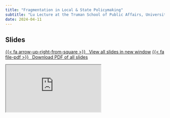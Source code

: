```yaml
---
title: "Fragmentation in Local & State Policymaking"
subtitle: "Lu Lecture at the Truman School of Public Affairs, University of Missouri"
date: 2024-04-11
---
```


## Slides

<p class="text-center"><a class="btn btn-info btn-lg" target="_blank" href="https://cbgoodman.github.io/2024-04-11-mizzou/#/title-slide">{{< fa arrow-up-right-from-square >}} &ensp;View all slides in new window</a> <a class="btn btn-info btn-lg" target="_blank" href="https://github.com/cbgoodman/2024-04-11-mizzou/blob/main/goodman-2024-mizzou.pdf" role="button">{{< fa file-pdf >}} &ensp;Download PDF of all slides</a></p>


<div class="ratio ratio-16x9">
<iframe class="slide-deck" src="https://cbgoodman.github.io/2024-04-11-mizzou/#/title-slide"></iframe>
</div>
